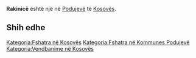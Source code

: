 {{Fshat në 
 | Emri                = Rakinicë
 | EmriAlt                = 
 | NAME_SHORT_FORM=      
 | NAME_GENERIC=      
 | NAME_SORT_NAME_RO=      RAKINICE
 | FULL_NAME_RO = Rakinicë
 | FULL_NAME_ND_RO=Rakinice
 | SORT_NAME_RG=RAKINICE
 | FULL_NAME_RG=Rakinicë
 | FULL_NAME_ND_RG=Rakinice
 | SRP_NAME_SHORT_FORM=      
 | SRP_NAME_GENERIC=      
 | SRP_NAME_SORT_NAME_RO=      
 | SRP_FULL_NAME_RO = 
 | SRP_FULL_NAME_ND_RO=
 | SRP_SORT_NAME_RG=
 | SRP_FULL_NAME_RG=
 | SRP_FULL_NAME_ND_RG=
 | Emri (Rasa dhanore) = 
 | Figura              = 
 | Shteti              = Kosovo
 | Komuna              = Podujevë
 | Kodi postar         = 
 | Sipërfaqja          = 

 | Popullsia           = 

 | Regj. i popullsisë  = 
 | Dend. e popullsisë  = 
 | Faqja zyrtare       = 
 <!--- Koordinatat ----> 
 | Gjerësia            = 42.861944
 | Gjatësia            = 21.351389
 | Lartësia            = 
}}
'''Rakinicë''' është një [[]] në [[Podujevë]] të [[Kosovës]].

<!-- == Gjeografia == -->
<!-- == Historia == -->
<!-- == Demografia == -->
== Shih edhe ==
{{Komuna Podujevë}}
{{Kosovo-Administrata-Cung}}

[[Kategoria:Fshatra në Kosovës]]
[[Kategoria:Fshatra në Kommunes Podujevë]]
[[Kategoria:Vendbanime në Kosovës]]